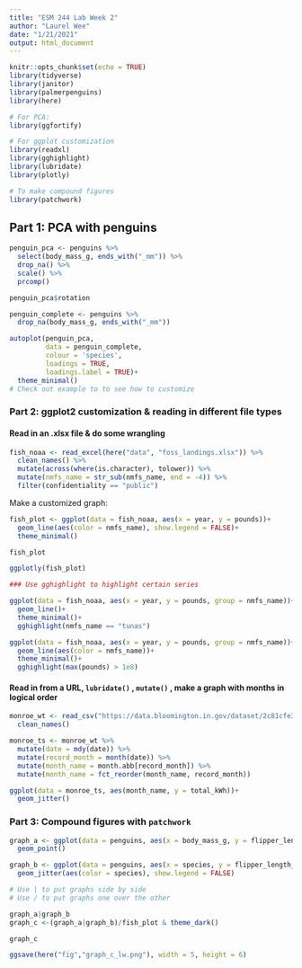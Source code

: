 ```yaml
---
title: "ESM 244 Lab Week 2"
author: "Laurel Wee"
date: "1/21/2021"
output: html_document
---
```


```r
knitr::opts_chunk$set(echo = TRUE)
library(tidyverse)
library(janitor)
library(palmerpenguins)
library(here)

# For PCA:
library(ggfortify)

# For ggplot customization
library(readxl)
library(gghighlight)
library(lubridate)
library(plotly)

# To make compound figures
library(patchwork)
```

## Part 1: PCA with penguins

```r
penguin_pca <- penguins %>% 
  select(body_mass_g, ends_with("_mm")) %>% 
  drop_na() %>% 
  scale() %>% 
  prcomp()

penguin_pca$rotation

penguin_complete <- penguins %>% 
  drop_na(body_mass_g, ends_with("_mm"))

autoplot(penguin_pca,
         data = penguin_complete,
         colour = 'species',
         loadings = TRUE,
         loadings.label = TRUE)+
  theme_minimal()
# Check out example to to see how to customize
```
### Part 2: ggplot2 customization & reading in different file types

#### Read in an .xlsx file & do some wrangling

```r
fish_noaa <- read_excel(here("data", "foss_landings.xlsx")) %>% 
  clean_names() %>% 
  mutate(across(where(is.character), tolower)) %>% 
  mutate(nmfs_name = str_sub(nmfs_name, end = -4)) %>% 
  filter(confidentiality == "public")
```

Make a customized graph:
```r
fish_plot <- ggplot(data = fish_noaa, aes(x = year, y = pounds))+
  geom_line(aes(color = nmfs_name), show.legend = FALSE)+
  theme_minimal()

fish_plot

ggplotly(fish_plot)

### Use gghighlight to highlight certain series

ggplot(data = fish_noaa, aes(x = year, y = pounds, group = nmfs_name))+
  geom_line()+
  theme_minimal()+
  gghighlight(nmfs_name == "tunas")

ggplot(data = fish_noaa, aes(x = year, y = pounds, group = nmfs_name))+
  geom_line(aes(color = nmfs_name))+
  theme_minimal()+
  gghighlight(max(pounds) > 1e8)
```

#### Read in from a URL, `lubridate()` , `mutate()` , make a graph with months in logical order

```r
monroe_wt <- read_csv("https://data.bloomington.in.gov/dataset/2c81cfe3-62c2-46ed-8fcf-83c1880301d1/resource/13c8f7aa-af51-4008-80a9-56415c7c931e/download/mwtpdailyelectricitybclear.csv") %>% 
  clean_names()
```

```r
monroe_ts <- monroe_wt %>% 
  mutate(date = mdy(date)) %>% 
  mutate(record_month = month(date)) %>% 
  mutate(month_name = month.abb[record_month]) %>% 
  mutate(month_name = fct_reorder(month_name, record_month))

ggplot(data = monroe_ts, aes(month_name, y = total_kWh))+
  geom_jitter()
```


### Part 3: Compound figures with `patchwork`

```r
graph_a <- ggplot(data = penguins, aes(x = body_mass_g, y = flipper_length_mm))+
  geom_point()

graph_b <- ggplot(data = penguins, aes(x = species, y = flipper_length_mm))+
  geom_jitter(aes(color = species), show.legend = FALSE)

# Use | to put graphs side by side
# Use / to put graphs one over the other

graph_a|graph_b
graph_c <-(graph_a|graph_b)/fish_plot & theme_dark()

graph_c

ggsave(here("fig","graph_c_lw.png"), width = 5, height = 6)
```



